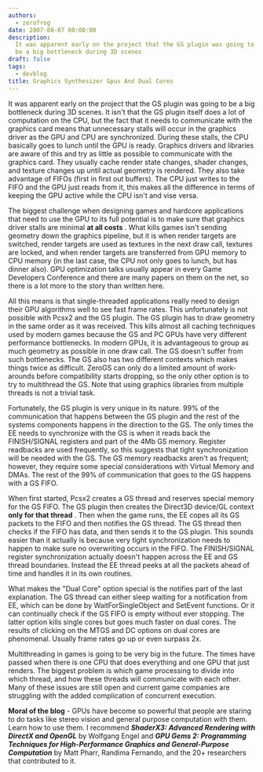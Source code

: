 ```yaml
---
authors:
  - zerofrog
date: 2007-08-07 00:00:00
description:
  It was apparent early on the project that the GS plugin was going to
  be a big bottleneck during 3D scenes
draft: false
tags:
  - devblog
title: Graphics Synthesizer Gpus And Dual Cores
---
```


It was apparent early on the project that the GS plugin was going to be
a big bottleneck during 3D scenes. It isn't that the GS plugin itself
does a lot of computation on the CPU, but the fact that it needs to
communicate with the graphics card means that unnecessary stalls will
occur in the graphics driver as the GPU and CPU are synchronized. During
these stalls, the CPU basically goes to lunch until the GPU is ready.
Graphics drivers and libraries are aware of this and try as little as
possible to communicate with the graphics card. They usually cache
render state changes, shader changes, and texture changes up until
actual geometry is rendered. They also take advantage of FIFOs (first in
first out buffers). The CPU just writes to the FIFO and the GPU just
reads from it, this makes all the difference in terms of keeping the GPU
active while the CPU isn't and vise versa.

<!-- truncate -->

The biggest challenge when designing games and hardcore applications
that need to use the GPU to its full potential is to make sure that
graphics driver stalls are minimal **at all costs** . What kills games
isn't sending geometry down the graphics pipeline, but it is when render
targets are switched, render targets are used as textures in the next
draw call, textures are locked, and when render targets are transferred
from GPU memory to CPU memory (in the last case, the CPU not only goes
to lunch, but has dinner also). GPU optimization talks usually appear in
every Game Developers Conference and there are many papers on them on
the net, so there is a lot more to the story than written here.

All this means is that single-threaded applications really need to
design their GPU algorithms well to see fast frame rates. This
unfortunately is not possible with Pcsx2 and the GS plugin. The GS
plugin has to draw geometry in the same order as it was received. This
kills almost all caching techniques used by modern games because the GS
and PC GPUs have very different performance bottlenecks. In modern GPUs,
it is advantageous to group as much geometry as possible in one draw
call. The GS doesn't suffer from such bottlenecks. The GS also has two
different contexts which makes things twice as difficult. ZeroGS can
only do a limited amount of work-arounds before compatibility starts
dropping, so the only other option is to try to multithread the GS. Note
that using graphics libraries from multiple threads is not a trivial
task.

Fortunately, the GS plugin is very unique in its nature. 99% of the
communication that happens between the GS plugin and the rest of the
systems components happens in the direction to the GS. The only times
the EE needs to synchronize with the GS is when it reads back the
FINISH/SIGNAL registers and part of the 4Mb GS memory. Register
readbacks are used frequently, so this suggests that tight
synchronization will be needed with the GS. The GS memory readbacks
aren't as frequent; however, they require some special considerations
with Virtual Memory and DMAs. The rest of the 99% of communication that
goes to the GS happens with a GS FIFO.

When first started, Pcsx2 creates a GS thread and reserves special
memory for the GS FIFO. The GS plugin then creates the Direct3D
device/GL context **only for that thread** . Then when the game runs,
the EE copes all its GS packets to the FIFO and then notifies the GS
thread. The GS thread then checks if the FIFO has data, and then sends
it to the GS plugin. This sounds easier than it actually is because very
tight synchronization needs to happen to make sure no overwriting occurs
in the FIFO. The FINISH/SIGNAL register synchronization actually doesn't
happen across the EE and GS thread boundaries. Instead the EE thread
peeks at all the packets ahead of time and handles it in its own
routines.

What makes the "Dual Core" option special is the notifies part of the
last explanation. The GS thread can either sleep waiting for a
notification from EE, which can be done by WaitForSingleObject and
SetEvent functions. Or it can continually check if the GS FIFO is empty
without ever stopping. The latter option kills single cores but goes
much faster on dual cores. The results of clicking on the MTGS and DC
options on dual cores are phenomenal. Usually frame rates go up or even
surpass 2x.

Multithreading in games is going to be very big in the future. The times
have passed when there is one CPU that does everything and one GPU that
just renders. The biggest problem is which game processing to divide
into which thread, and how these threads will communicate with each
other. Many of these issues are still open and current game companies
are struggling with the added complication of concurrent execution.

**Moral of the blog** - GPUs have become so powerful that people are
staring to do tasks like stereo vision and general purpose computation
with them. Learn how to use them. I recommend **_ShaderX3: Advanced
Rendering with DirectX and OpenGL_** by Wolfgang Engel and **_GPU Gems
2: Programming Techniques for High-Performance Graphics and
General-Purpose Computation_** by Matt Pharr, Randima Fernando, and the
20+ researchers that contributed to it.
